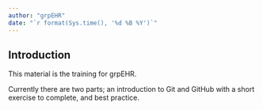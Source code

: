 ```yaml
---
author: "grpEHR"
date: "`r format(Sys.time(), '%d %B %Y')`"
---
```


## Introduction {.unnumbered}

This material is the training for grpEHR.

Currently there are two parts; an introduction to Git and GitHub with a short exercise to complete, and best practice.
